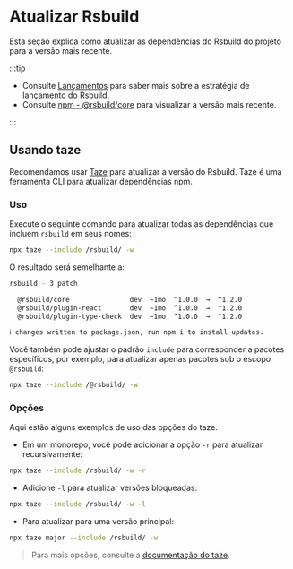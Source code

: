 # Atualizar Rsbuild

Esta seção explica como atualizar as dependências do Rsbuild do projeto para a versão mais recente.

:::tip

- Consulte [Lançamentos](/community/releases/index) para saber mais sobre a estratégia de lançamento do Rsbuild.
- Consulte [npm - @rsbuild/core](https://npmjs.com/package/@rsbuild/core) para visualizar a versão mais recente.

:::

## Usando taze

Recomendamos usar [Taze](https://github.com/antfu-collective/taze) para atualizar a versão do Rsbuild. Taze é uma ferramenta CLI para atualizar dependências npm.

### Uso

Execute o seguinte comando para atualizar todas as dependências que incluem `rsbuild` em seus nomes:

```bash
npx taze --include /rsbuild/ -w
```

O resultado será semelhante a:

```bash
rsbuild - 3 patch

  @rsbuild/core               dev  ~1mo  ^1.0.0  →  ^1.2.0
  @rsbuild/plugin-react       dev  ~1mo  ^1.0.0  →  ^1.2.0
  @rsbuild/plugin-type-check  dev  ~1mo  ^1.0.0  →  ^1.2.0

ℹ changes written to package.json, run npm i to install updates.
```

Você também pode ajustar o padrão `include` para corresponder a pacotes específicos, por exemplo, para atualizar apenas pacotes sob o escopo `@rsbuild`:

```bash
npx taze --include /@rsbuild/ -w
```

### Opções

Aqui estão alguns exemplos de uso das opções do taze.

- Em um monorepo, você pode adicionar a opção `-r` para atualizar recursivamente:

```bash
npx taze --include /rsbuild/ -w -r
```

- Adicione `-l` para atualizar versões bloqueadas:

```bash
npx taze --include /rsbuild/ -w -l
```

- Para atualizar para uma versão principal:

```bash
npx taze major --include /rsbuild/ -w
```

> Para mais opções, consulte a [documentação do taze](https://github.com/antfu-collective/taze).
